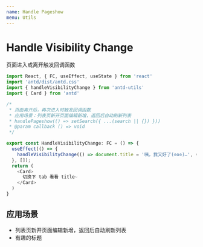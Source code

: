 ```yaml
---
name: Handle Pageshow
menu: Utils
---
```



# Handle Visibility Change

页面进入或离开触发回调函数

<HandleVisibilityChange />

``` typescript
import React, { FC, useEffect, useState } from 'react'
import 'antd/dist/antd.css'
import { handleVisibilityChange } from 'antd-utils'
import { Card } from 'antd'

/*
 * 页面离开后，再次进入时触发回调函数
 * 应用场景：列表页新开页面编辑新增，返回后自动刷新列表
 * handlePageshow(() => setSearch({ ...(search || {}) }))
 * @param callback () => void
 */

export const HandleVisibilityChange: FC = () => {
  useEffect(() => {
    handleVisibilityChange(() => document.title = '咦，我又好了(⊙o⊙)…', () => document.title = '页面又崩溃啦ε=(´ο｀*)))唉')
  }, []);
  return (
    <Card>
      切换下 tab 看看 title~
    </Card>
  )
}
```

## 应用场景

- 列表页新开页面编辑新增，返回后自动刷新列表
- 有趣的标题







 